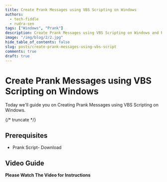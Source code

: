```yaml
---
title: Create Prank Messages using VBS Scripting on Windows
authors:
  - tech-fiddle
  - rudra-sen
tags: ["Windows", "Prank"]
description: Create Prank Messages using VBS Scripting on Windows and Prank your Friends!
image: "/img/blog/2/2.jpg"
hide_table_of_contents: false
slug: posts/create-prank-messages-using-vbs-script
comments: true
draft: true
---
```


# Create Prank Messages using VBS Scripting on Windows

Today we'll guide you on Creating Prank Messages using VBS Scripting on Windows.

{/* truncate */}

## Prerequisites

- Prank Script- Download

## Video Guide

**Please Watch The Video for Instructions**

<Microlink url="https://www.youtube.com/watch?v=krqDiUuNd4g" />
